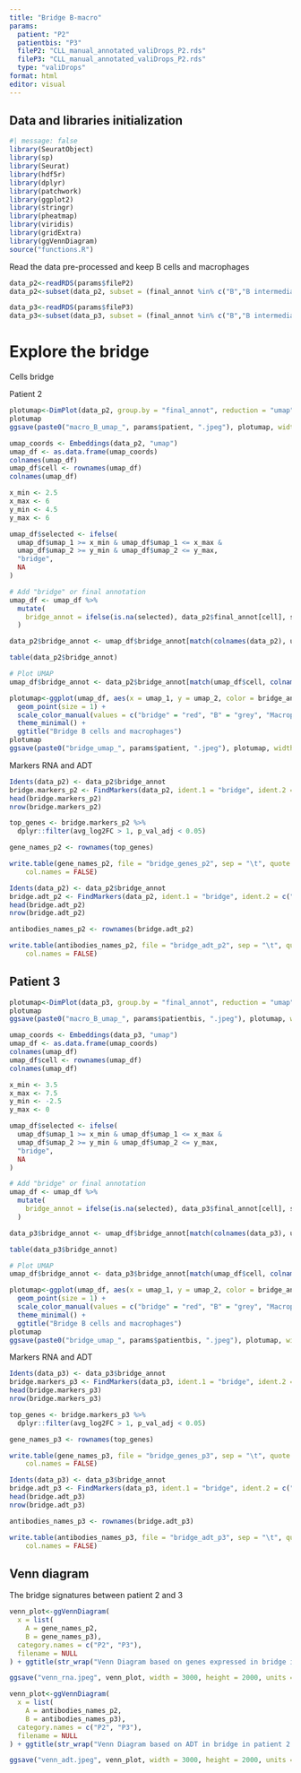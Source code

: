 ```yaml
---
title: "Bridge B-macro"
params: 
  patient: "P2"
  patientbis: "P3"
  fileP2: "CLL_manual_annotated_valiDrops_P2.rds"
  fileP3: "CLL_manual_annotated_valiDrops_P2.rds"
  type: "valiDrops"
format: html
editor: visual
---
```


## Data and libraries initialization

```r
#| message: false
library(SeuratObject)
library(sp)
library(Seurat)
library(hdf5r)
library(dplyr)
library(patchwork)
library(ggplot2)
library(stringr)
library(pheatmap)
library(viridis)
library(gridExtra)
library(ggVennDiagram)
source("functions.R")
```

Read the data pre-processed and keep B cells and macrophages

```r
data_p2<-readRDS(params$fileP2)
data_p2<-subset(data_p2, subset = (final_annot %in% c("B","B intermediate","B memory","B naive","Macrophage")))

data_p3<-readRDS(params$fileP3)
data_p3<-subset(data_p3, subset = (final_annot %in% c("B","B intermediate","B memory","B naive","Macrophage")))
```

# Explore the bridge

Cells bridge

Patient 2

```r
plotumap<-DimPlot(data_p2, group.by = "final_annot", reduction = "umap", pt.size=0.1, label.size = 2.5) + ggtitle(str_wrap("UMAP", width = 60)) + theme(plot.title = element_text(size = 15, hjust = 0.5))
plotumap
ggsave(paste0("macro_B_umap_", params$patient, ".jpeg"), plotumap, width = 3000, height = 2000, units = "px")
```

```r

umap_coords <- Embeddings(data_p2, "umap")
umap_df <- as.data.frame(umap_coords)
colnames(umap_df)
umap_df$cell <- rownames(umap_df)
colnames(umap_df)

x_min <- 2.5
x_max <- 6
y_min <- 4.5
y_max <- 6

umap_df$selected <- ifelse(
  umap_df$umap_1 >= x_min & umap_df$umap_1 <= x_max &
  umap_df$umap_2 >= y_min & umap_df$umap_2 <= y_max,
  "bridge",  
  NA      
)

# Add "bridge" or final annotation
umap_df <- umap_df %>%
  mutate(
    bridge_annot = ifelse(is.na(selected), data_p2$final_annot[cell], selected)
  )

data_p2$bridge_annot <- umap_df$bridge_annot[match(colnames(data_p2), umap_df$cell)]

table(data_p2$bridge_annot)

# Plot UMAP
umap_df$bridge_annot <- data_p2$bridge_annot[match(umap_df$cell, colnames(data_p2))]

plotumap<-ggplot(umap_df, aes(x = umap_1, y = umap_2, color = bridge_annot)) +
  geom_point(size = 1) +
  scale_color_manual(values = c("bridge" = "red", "B" = "grey", "Macrophages" = "grey", "B naive" = "grey", "B memory" = "grey", "B intermediate" = "grey")) +
  theme_minimal() +
  ggtitle("Bridge B cells and macrophages")
plotumap
ggsave(paste0("bridge_umap_", params$patient, ".jpeg"), plotumap, width = 3000, height = 2000, units = "px")
```

Markers RNA and ADT

```r
Idents(data_p2) <- data_p2$bridge_annot
bridge.markers_p2 <- FindMarkers(data_p2, ident.1 = "bridge", ident.2 = c("Macrophage","B", "B naive","B intermediate","B memory"))
head(bridge.markers_p2)
nrow(bridge.markers_p2)

top_genes <- bridge.markers_p2 %>%
  dplyr::filter(avg_log2FC > 1, p_val_adj < 0.05)

gene_names_p2 <- rownames(top_genes)

write.table(gene_names_p2, file = "bridge_genes_p2", sep = "\t", quote = FALSE, row.names = FALSE,
    col.names = FALSE)
```

```r
Idents(data_p2) <- data_p2$bridge_annot
bridge.adt_p2 <- FindMarkers(data_p2, ident.1 = "bridge", ident.2 = c("Macrophage","B", "B naive","B intermediate","B memory"), assay="ADT", slot = "data")
head(bridge.adt_p2)
nrow(bridge.adt_p2)

antibodies_names_p2 <- rownames(bridge.adt_p2)

write.table(antibodies_names_p2, file = "bridge_adt_p2", sep = "\t", quote = FALSE, row.names = FALSE,
    col.names = FALSE)
```

## Patient 3

```r
plotumap<-DimPlot(data_p3, group.by = "final_annot", reduction = "umap", pt.size=0.1, label.size = 2.5) + ggtitle(str_wrap("UMAP", width = 60)) + theme(plot.title = element_text(size = 15, hjust = 0.5))
plotumap
ggsave(paste0("macro_B_umap_", params$patientbis, ".jpeg"), plotumap, width = 3000, height = 2000, units = "px")
```

```r

umap_coords <- Embeddings(data_p3, "umap")
umap_df <- as.data.frame(umap_coords)
colnames(umap_df)
umap_df$cell <- rownames(umap_df)
colnames(umap_df)

x_min <- 3.5
x_max <- 7.5
y_min <- -2.5
y_max <- 0

umap_df$selected <- ifelse(
  umap_df$umap_1 >= x_min & umap_df$umap_1 <= x_max &
  umap_df$umap_2 >= y_min & umap_df$umap_2 <= y_max,
  "bridge",  
  NA      
)

# Add "bridge" or final annotation
umap_df <- umap_df %>%
  mutate(
    bridge_annot = ifelse(is.na(selected), data_p3$final_annot[cell], selected)
  )

data_p3$bridge_annot <- umap_df$bridge_annot[match(colnames(data_p3), umap_df$cell)]

table(data_p3$bridge_annot)

# Plot UMAP
umap_df$bridge_annot <- data_p3$bridge_annot[match(umap_df$cell, colnames(data_p3))]

plotumap<-ggplot(umap_df, aes(x = umap_1, y = umap_2, color = bridge_annot)) +
  geom_point(size = 1) +
  scale_color_manual(values = c("bridge" = "red", "B" = "grey", "Macrophages" = "grey", "B naive" = "grey", "B memory" = "grey", "B intermediate" = "grey")) +
  theme_minimal() +
  ggtitle("Bridge B cells and macrophages")
plotumap
ggsave(paste0("bridge_umap_", params$patientbis, ".jpeg"), plotumap, width = 3000, height = 2000, units = "px")
```

Markers RNA and ADT

```r
Idents(data_p3) <- data_p3$bridge_annot
bridge.markers_p3 <- FindMarkers(data_p3, ident.1 = "bridge", ident.2 = c("Macrophage","B", "B naive","B intermediate","B memory"))
head(bridge.markers_p3)
nrow(bridge.markers_p3)

top_genes <- bridge.markers_p3 %>%
  dplyr::filter(avg_log2FC > 1, p_val_adj < 0.05)

gene_names_p3 <- rownames(top_genes)

write.table(gene_names_p3, file = "bridge_genes_p3", sep = "\t", quote = FALSE, row.names = FALSE,
    col.names = FALSE)
```

```r
Idents(data_p3) <- data_p3$bridge_annot
bridge.adt_p3 <- FindMarkers(data_p3, ident.1 = "bridge", ident.2 = c("Macrophage","B", "B naive","B intermediate","B memory"), assay="ADT", slot = "data")
head(bridge.adt_p3)
nrow(bridge.adt_p3)

antibodies_names_p3 <- rownames(bridge.adt_p3)

write.table(antibodies_names_p3, file = "bridge_adt_p3", sep = "\t", quote = FALSE, row.names = FALSE,
    col.names = FALSE)
```

## Venn diagram

The bridge signatures between patient 2 and 3

```r
venn_plot<-ggVennDiagram(
  x = list(
    A = gene_names_p2,
    B = gene_names_p3),
  category.names = c("P2", "P3"),
  filename = NULL
) + ggtitle(str_wrap("Venn Diagram based on genes expressed in bridge in patient 2 and patient 3", width = 60)) + theme(plot.title = element_text(size = 15, hjust = 0.5))

ggsave("venn_rna.jpeg", venn_plot, width = 3000, height = 2000, units = "px")
```

```r
venn_plot<-ggVennDiagram(
  x = list(
    A = antibodies_names_p2,
    B = antibodies_names_p3),
  category.names = c("P2", "P3"),
  filename = NULL
) + ggtitle(str_wrap("Venn Diagram based on ADT in bridge in patient 2 and patient 3", width = 60)) + theme(plot.title = element_text(size = 15, hjust = 0.5))

ggsave("venn_adt.jpeg", venn_plot, width = 3000, height = 2000, units = "px")
```
